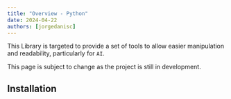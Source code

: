 ```yaml
---
title: "Overview - Python"
date: 2024-04-22
authors: [jorgedanisc]
---
```


This Library is targeted to provide a set of tools to allow easier manipulation and readability, particularly for `AI`.


<Callout type="warning" icon="⚠️">
  This page is subject to change as the project is still in development.
</Callout>

## Installation

```bash
